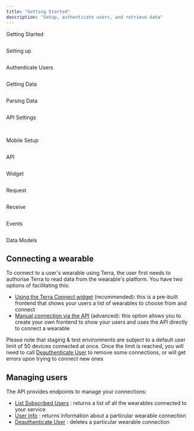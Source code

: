 ```yaml
---
title: "Getting Started"
description: "Setup, authenticate users, and retrieve data"
---
```

Getting Started  
  
<img className="block" src="images/terradocs_s3_eu_west_2_amazonaws_com/_icons_getting_started.png" alt="" />

Setting up  
  
<img className="block" src="images/terradocs_s3_eu_west_2_amazonaws_com/_icons_install_on_backend.png" alt="" />

Authenticate Users  
  
<img className="block" src="images/terradocs_s3_eu_west_2_amazonaws_com/_icons_authenticate_users.png" alt="" />

Getting Data  
  
<img className="block" src="images/terradocs_s3_eu_west_2_amazonaws_com/_icons_receive_data.png" alt="" />

Parsing Data  
  
<img className="block" src="images/terradocs_s3_eu_west_2_amazonaws_com/_icons_understand_our_data.png" alt="" />

API Settings  
  
<img className="block" src="images/terradocs_s3_eu_west_2_amazonaws_com/_icons_customise_terra.png" alt="" />

<img className="block" src="images/terradocs_s3_eu_west_2_amazonaws_com/_icons_manage_integrations.png" alt="" />  
  
Mobile Setup

<img className="block" src="images/terradocs_s3_eu_west_2_amazonaws_com/_icons_api_data_models.png" alt="" />  
  
API

<img className="block" src="images/terradocs_s3_eu_west_2_amazonaws_com/_icons_widget.png" alt="" />  
  
Widget

<img className="block" src="images/terradocs_s3_eu_west_2_amazonaws_com/_icons_historical_data.png" alt="" />  
  
Request

<img className="block" src="images/terradocs_s3_eu_west_2_amazonaws_com/_icons_new_data.png" alt="" />  
  
Receive

<img className="block" src="images/terradocs_s3_eu_west_2_amazonaws_com/_icons_event_types.png" alt="" />  
  
Events

<img className="block" src="images/terradocs_s3_eu_west_2_amazonaws_com/_icons_api_data_models.png" alt="" />  
  
Data Models

## Connecting a wearable

To connect to a user's wearable using Terra, the user first needs to authorise Terra to read data from the wearable's platform. You have two options of facilitating this:

*   [Using the Terra Connect widget](/docs/authenticate-widget)
     (recommended): this is a pre-built frontend that shows your users a list of wearables to choose from and connect
*   [Manual connection via the API](/docs/authenticate-api)
     (advanced): this option allows you to create your own frontend to show your users and uses the API directly to connect a wearable

Please note that staging & test environments are subject to a default user limit of 50 devices connected at once. Once the limit is reached, you will need to call [Deauthenticate User](/reference/deauthenticate-user)
 to remove some connections, or will get errors upon trying to connect new ones

## Managing users

The API provides endpoints to manage your connections:

*   [List Subscribed Users](/reference/list-subscribed-users)
    : returns a list of all the wearables connected to your service
*   [User Info](/reference/user-info)
    : returns information about a particular wearable connection
*   [Deauthenticate User](/reference/deauthenticate-user)
    : deletes a particular wearable connection

